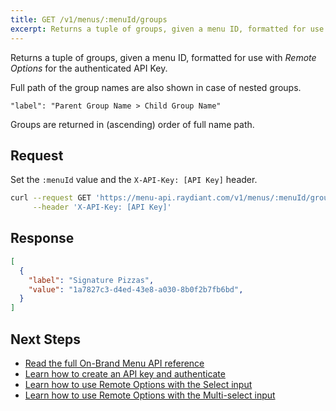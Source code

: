 ```yaml
---
title: GET /v1/menus/:menuId/groups
excerpt: Returns a tuple of groups, given a menu ID, formatted for use with _Remote Options_ for the authenticated API Key.
---
```


Returns a tuple of groups, given a menu ID, formatted for use with _Remote Options_ for the authenticated API Key.

Full path of the group names are also shown in case of nested groups.
```
"label": "Parent Group Name > Child Group Name"
```

Groups are returned in (ascending) order of full name path.

## Request

Set the `:menuId` value and the `X-API-Key: [API Key]` header.

```bash
curl --request GET 'https://menu-api.raydiant.com/v1/menus/:menuId/groups' \
     --header 'X-API-Key: [API Key]'
```

## Response

```json
[
  {
    "label": "Signature Pizzas",
    "value": "1a7827c3-d4ed-43e8-a030-8b0f2b7fb6bd",
  }
]
```

## Next Steps

- [Read the full On-Brand Menu API reference](/docs/on-brand-menu-api/reference)
- [Learn how to create an API key and authenticate](/docs/on-brand-menu-api/api-keys)
- [Learn how to use Remote Options with the Select input](/docs/inputs/select#remote-options)
- [Learn how to use Remote Options with the Multi-select input](/docs/inputs/multi-select#remote-options)
